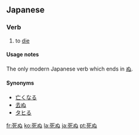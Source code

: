 ==Japanese==
{{ja-kanjitab|[[死]]}}
===Verb===
{{ja-verb|kk|type=1|tr=intrans|hira=しぬ|rom=shinu}}
# to [[die]]

====Usage notes====
The only modern Japanese verb which ends in [[ぬ]].

{{ja-go-nu|死|し|shi}}

====Synonyms====
* [[亡くなる]]
* [[去ぬ]]
* [[タヒる]]

[[fr:死ぬ]]
[[ko:死ぬ]]
[[la:死ぬ]]
[[ja:死ぬ]]
[[pt:死ぬ]]